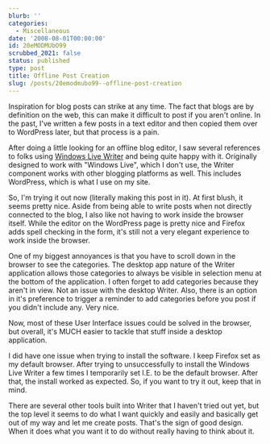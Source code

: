 ```yaml
---
blurb: ''
categories:
  - Miscellaneous
date: '2008-08-01T00:00:00'
id: 20eMODMUbO99
scrubbed_2021: false
status: published
type: post
title: Offline Post Creation
slug: /posts/20emodmubo99--offline-post-creation
---
```


Inspiration for blog posts can strike at any time. The fact that
blogs are by definition on the web, this can make it difficult to
post if you aren't online. In the past, I've written a few posts in
a text editor and then copied them over to WordPress later, but
that process is a pain.

After doing a little looking for an offline blog editor, I saw
several references to folks using
[Windows Live Writer](http://get.live.com/writer/overview) and
being quite happy with it. Originally designed to work with
"Windows Live", which I don't use, the Writer component works with
other blogging platforms as well. This includes WordPress, which is
what I use on my site.

So, I'm trying it out now (literally making this post in it). At
first blush, it seems pretty nice. Aside from being able to write
posts when not directly connected to the blog, I also like not
having to work inside the browser itself. While the editor on the
WordPress page is pretty nice and Firefox adds spell checking in
the form, it's still not a very elegant experience to work inside
the browser.

One of my biggest annoyances is that you have to scroll down in the
browser to see the categories. The desktop app nature of the Writer
application allows those categories to always be visible in
selection menu at the bottom of the application. I often forget to
add categories because they aren't in view. Not an issue with the
desktop Writer. Also, there is an option in it's preference to
trigger a reminder to add categories before you post if you didn't
include any. Very nice.

Now, most of these User Interface issues could be solved in the
browser, but overall, it's MUCH easier to tackle that stuff inside
a desktop application.

I did have one issue when trying to install the software. I keep
Firefox set as my default browser. After trying to unsuccessfully
to install the Windows Live Writer a few times I temporarily set
I.E. to be the default browser. After that, the install worked as
expected. So, if you want to try it out, keep that in mind.

There are several other tools built into Writer that I haven't
tried out yet, but the top level it seems to do what I want quickly
and easily and basically get out of my way and let me create posts.
That's the sign of good design. When it does what you want it to do
without really having to think about it.
